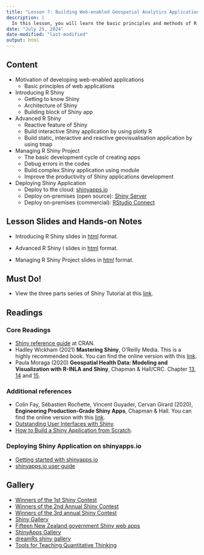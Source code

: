 ```yaml
---
title: "Lesson 7: Building Web-enabled Geospatial Analytics Applications with R Shiny"
description: |
  In this lesson, you will learn the basic principles and methods of R Shiny.
date: "July 25, 2024"
date-modified: "last-modified" 
output: html
---
```


## Content

-   Motivation of developing web-enabled applications
    -   Basic principles of web applications
-   Introducing R Shiny
    -   Getting to know Shiny
    -   Architecture of Shiny
    -   Building block of Shiny app
-   Advanced R Shiny
    -   Reactive feature of Shiny
    -   Build interactive Shiny application by using plotly R
    -   Build static, interactive and reactive geovisualisation application by using tmap
-   Managing R Shiny Project
    -   The basic development cycle of creating apps
    -   Debug errors in the codes
    -   Build complex Shiny application using module
    -   Improve the productivity of Shiny applications development
-   Deploying Shiny Application
    -   Deploy to the cloud: [shinyapps.io](https://www.shinyapps.io/?_ga=2.232377500.246763293.1636253702-1670780590.1620114500)
    -   Deploy on-premises (open source): [Shiny Server](https://www.rstudio.com/products/shiny/shiny-server/?_ga=2.164831420.246763293.1636253702-1670780590.1620114500)
    -   Deploy on-premises (commercial): [RStudio Connect](https://www.rstudio.com/products/connect/?_ga=2.232328220.246763293.1636253702-1670780590.1620114500)

## Lesson Slides and Hands-on Notes

-   Introducing R Shiny slides in [html](../ShinyWorkshop/Shiny1/Shiny1.html) format.

-   Advanced R Shiny I slides in [html](../ShinyWorkshop/Shiny2/Shiny2.html) format.

-   Managing R Shiny Project slides in [html](../ShinyWorkshop/Shiny3/Shiny3.html) format.

## Must Do!

-   View the three parts series of Shiny Tutorial at this [link](https://shiny.rstudio.com/tutorial/).

## Readings

### Core Readings

-   [Shiny reference guide](https://cran.r-project.org/web/packages/shiny/shiny.pdf) at CRAN.
-   Hadley Wickham (2021) **Mastering Shiny**, O’Reilly Media. This is a highly recommended book. You can find the online version with this [link](https://mastering-shiny.org/index.html).
-   Paula Moraga (2020) **Geospatial Health Data: Modeling and Visualization with R-INLA and Shiny**, Chapman & Hall/CRC. Chapter [13](https://www.paulamoraga.com/book-geospatial/sec-shiny.html), [14](https://www.paulamoraga.com/book-geospatial/sec-dashboardswithshiny.html) and [15](https://www.paulamoraga.com/book-geospatial/sec-shinyexample.html).

### Additional references

-   Colin Fay, Sébastien Rochette, Vincent Guyader, Cervan Girard (2020), **Engineering Production-Grade Shiny Apps**, Chapman & Hall. You can find the online version with this [link](https://engineering-shiny.org/).
-   [Outstanding User Interfaces with Shiny](https://unleash-shiny.rinterface.com/index.html).
-   [How to Build a Shiny Application from Scratch](https://bookdown.org/hadrien/how_to_build_a_shiny_app_from_scratch/).

### Deploying Shiny Application on shinyapps.io

-   [Getting started with shinyapps.io](https://shiny.rstudio.com/articles/shinyapps.html)
-   [shinyapps.io user guide](https://docs.rstudio.com/shinyapps.io/index.html)

## Gallery

-   [Winners of the 1st Shiny Contest](https://blog.rstudio.com/2019/04/05/first-shiny-contest-winners/)
-   [Winners of the 2nd Annual Shiny Contest](https://blog.rstudio.com/2020/07/13/winners-of-the-2nd-shiny-contest/)
-   [Winners of the 3rd annual Shiny Contest](https://blog.rstudio.com/2021/06/24/winners-of-the-3rd-annual-shiny-contest/)
-   [Shiny Gallery](https://shiny.rstudio.com/gallery/)
-   [Fifteen New Zealand government Shiny web apps](http://freerangestats.info/blog/2018/05/13/nz-govt-shinyapps)
-   [ShinyApps Gallery](https://shinyapps-recent.appspot.com/recent.html)
-   [dreamRs shiny gallery](http://shinyapps.dreamrs.fr/)
-   [Tools for Teaching Quantitative Thinking](https://r.tquant.eu/)
